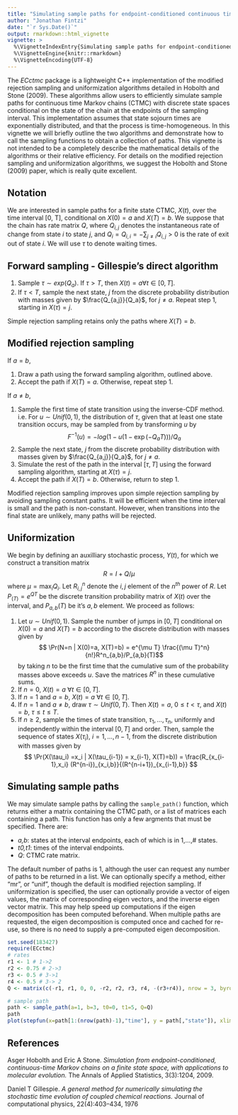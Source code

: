 ```yaml
---
title: "Simulating sample paths for endpoint-conditioned continuous time Markov chains via the ECctmc package"
author: "Jonathan Fintzi"
date: "`r Sys.Date()`"
output: rmarkdown::html_vignette
vignette: >
  %\VignetteIndexEntry{Simulating sample paths for endpoint-conditioned continuous time Markov chains via the ECctmc package}
  %\VignetteEngine{knitr::rmarkdown}
  %\VignetteEncoding{UTF-8}
---
```


The _ECctmc_ package is a lightweight C++ implementation of the modified rejection sampling and uniformization algorithms detailed in Hobolth and Stone (2009). These algorithms allow users to efficiently simulate sample paths for continuous time Markov chains (CTMC) with discrete state spaces conditional on the state of the chain at the endpoints of the sampling interval. This implementation assumes that state sojourn times are exponentially distributed, and that the process is time-homogeneous. In this vignette we will briefly outline the two algorithms and demonstrate how to call the sampling functions to obtain a collection of paths. This vignette is not intended to be a completely describe the mathematical details of the algorithms or their relative efficiency. For details on the modified rejection sampling and uniformization algorithms, we suggest the Hobolth and Stone (2009) paper, which is really quite excellent. 

## Notation
We are interested in sample paths for a finite state CTMC, $X(t)$, over the time interval [0, T], conditional on $X(0) = a$ and $X(T) = b$. We suppose that the chain has rate matrix $Q$, where $Q_{i,j}$ denotes the instantaneous rate of change from state $i$ to state $j$, and $Q_i = Q_{i,i} = -\sum_{j\neq i} Q_{i,j} > 0$ is the rate of exit out of state $i$. We will use $\tau$ to denote waiting times.

## Forward sampling - Gillespie's direct algorithm
1. Sample $\tau\sim exp(Q_a)$. If $\tau>T$, then $X(t) = a \forall t\in[0, T]$.
2. If $\tau < T$, sample the next state, $j$ from the discrete probability distribution with masses given by $\frac{Q_{a,j}}{Q_a}$, for $j\neq a$. Repeat step 1, starting in $X(\tau)=j$. 

Simple rejection sampling retains only the paths where $X(T)=b$. 

## Modified rejection sampling

If $a=b$, 

1. Draw a path using the forward sampling algorithm, outlined above. 
2. Accept the path if $X(T)=a$. Otherwise, repeat step 1. 

If $a\neq b$, 

1. Sample the first time of state transition using the inverse-CDF method. i.e. For $u\sim Unif(0,1)$, the distribution of $\tau$, given that at least one state transition occurs, may be sampled from by transforming $u$ by $$ F^{-1}(u) = -log(1 - u(1 - \exp(-Q_a T)))/Q_a $$
2. Sample the next state, $j$ from the discrete probability distribution with masses given by $\frac{Q_{a,j}}{Q_a}$, for $j\neq a$.
3. Simulate the rest of the path in the interval $[\tau, T]$ using the forward sampling algorithm, starting at $X(\tau) = j$.
4. Accept the path if $X(T)=b$. Otherwise, return to step 1.

Modified rejection sampling improves upon simple rejection sampling by avoiding sampling constant paths. It will be efficient when the time interval is small and the path is non-constant. However, when transitions into the final state are unlikely, many paths will be rejected. 

## Uniformization
We begin by defining an auxilliary stochastic process, $Y(t)$, for which we construct a transition matrix $$ R = I + Q/\mu $$ where $\mu = \max_i Q_i$. Let $R^n_{i,j}$ denote the $i,j$ element of the $n^{th}$ power of $R$. Let $P_(T)=e^{QT}$ be the discrete transition probability matrix of $X(t)$ over the interval, and $P_{a,b}(T)$ be it's $a,b$ element. We proceed as follows:

1. Let $u\sim Unif(0,1)$. Sample the number of jumps in $[0,T]$ conditional on $X(0)=a$ and $X(T)=b$ according to the discrete distribution with masses given by $$ \Pr(N=n | X(0)=a, X(T)=b) = e^{\mu T} \frac{(\mu T)^n}{n!}R^n_{a,b}/P_{a,b}(T)$$ by taking $n$ to be the first time that the cumulative sum of the probability masses above exceeds $u$. Save the matrices $R^n$ in these cumulative sums. 
2. If $n=0,\ X(t)=a\ \forall t\in [0,T]$.
3. If $n=1$ and $a=b,\ X(t)=a\ \forall t\in [0,T]$.
4. If $n=1$ and $a\neq b$, draw $\tau\sim Unif(0,T)$. Then $X(t)=a,\ 0\leq t < \tau$, and $X(t)=b,\ \tau \leq t \leq T$.
5. If $n\geq 2$, sample the times of state transition, $\tau_1,\dots,\tau_n$, uniformly and independently within the interval $[0,T]$ and order. Then, sample the sequence of states $X(\tau_i),\ i=1,\dots,n-1,$ from the discrete distribution with masses given by $$ \Pr(X(\tau_i) =x_i | X(\tau_{i-1}) = x_{i-1}, X(T)=b)) = \frac{R_{x_{i-1},x_i} (R^{n-i})_{x_i,b}}{(R^{n-i+1})_{x_{i-1},b}} $$
 
## Simulating sample paths

We may simulate sample paths by calling the `sample_path()` function, which returns either a matrix containing the CTMC path, or a list of matrices each containing a path. This function has only a few argments that must be specified. There are:

- _a,b_: states at the interval endpoints, each of which is in 1,...,\# states. 
- _t0,t1_: times of the interval endpoints.
- _Q_: CTMC rate matrix.

The default number of paths is 1, although the user can request any number of paths to be returned in a list. We can optionally specify a method, either "mr", or "unif", though the default is modified rejection sampling. If uniformization is specified, the user can optionally provide a vector of eigen values, the matrix of corresponding eigen vectors, and the inverse eigen vector matrix. This may help speed up computations if the eigen decomposition has been computed beforehand. When multiple paths are requested, the eigen decomposition is computed once and cached for re-use, so there is no need to supply a pre-computed eigen decomposition. 

```r
set.seed(183427)
require(ECctmc)
# rates
r1 <- 1 # 1->2
r2 <- 0.75 # 2->3
r3 <- 0.5 # 3->1
r4 <- 0.5 # 3-> 2
Q <- matrix(c(-r1, r1, 0, 0, -r2, r2, r3, r4, -(r3+r4)), nrow = 3, byrow = TRUE)

# sample path
path <- sample_path(a=1, b=3, t0=0, t1=5, Q=Q)
path
plot(stepfun(x=path[1:(nrow(path)-1),"time"], y = path[,"state"]), xlim = c(0,5), xlab = "Time", ylab = "State", main = "Sample path")
```


## References

Asger Hobolth and Eric A Stone. *Simulation from endpoint-conditioned, continuous-time Markov chains on a finite state space, with applications to molecular evolution.* The Annals of Applied Statistics, 3(3):1204, 2009.

Daniel T Gillespie. *A general method for numerically simulating the stochastic time evolution of coupled chemical reactions.* Journal of computational physics, 22(4):403–434, 1976
